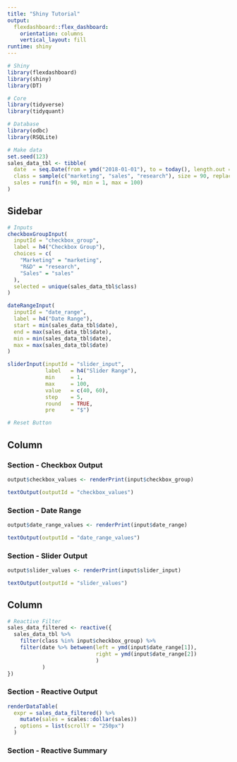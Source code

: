 ```yaml
---
title: "Shiny Tutorial"
output: 
  flexdashboard::flex_dashboard:
    orientation: columns
    vertical_layout: fill
runtime: shiny
---
```


```r
# Shiny
library(flexdashboard)
library(shiny)
library(DT)

# Core
library(tidyverse)
library(tidyquant)

# Database
library(odbc)
library(RSQLite)
```

```r
# Make data
set.seed(123)
sales_data_tbl <- tibble(
  date  = seq.Date(from = ymd("2018-01-01"), to = today(), length.out = 90),
  class = sample(c("marketing", "sales", "research"), size = 90, replace = TRUE),
  sales = runif(n = 90, min = 1, max = 100)
)
```




Sidebar {.sidebar}
------------------------

```r
# Inputs
checkboxGroupInput(
  inputId = "checkbox_group",
  label = h4("Checkbox Group"),
  choices = c(
    "Marketing" = "marketing",
    "R&D" = "research",
    "Sales" = "sales"
  ),
  selected = unique(sales_data_tbl$class)
)

dateRangeInput(
  inputId = "date_range",
  label = h4("Date Range"),
  start = min(sales_data_tbl$date),
  end = max(sales_data_tbl$date),
  min = min(sales_data_tbl$date),
  max = max(sales_data_tbl$date)
)

sliderInput(inputId = "slider_input", 
            label   = h4("Slider Range"),
            min     = 1,
            max     = 100,
            value   = c(40, 60),
            step    = 5,
            round   = TRUE,
            pre     = "$")
```


```r
# Reset Button

```



Column {data-width=500}
-----------------------

### Section - Checkbox Output

```r
output$checkbox_values <- renderPrint(input$checkbox_group)

textOutput(outputId = "checkbox_values")
```

### Section - Date Range

```r
output$date_range_values <- renderPrint(input$date_range)

textOutput(outputId = "date_range_values")
```

### Section - Slider Output

```r
output$slider_values <- renderPrint(input$slider_input)

textOutput(outputId = "slider_values")
```


Column {data-width=750}
-----------------------

```r
# Reactive Filter
sales_data_filtered <- reactive({
  sales_data_tbl %>%
    filter(class %in% input$checkbox_group) %>%
    filter(date %>% between(left = ymd(input$date_range[1]), 
                            right = ymd(input$date_range[2])
                            )
           )
})
```


### Section - Reactive Output

```r
renderDataTable(
  expr = sales_data_filtered() %>%
    mutate(sales = scales::dollar(sales))
  , options = list(scrollY = "250px")
  )

```


### Section - Reactive Summary

```r


```

